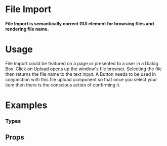
<Meta title="Elements|File Import" component={FileImport} />

# File Import

#### File Import is semantically correct GUI element for browsing files and rendering file name.

<Preview withToolbar>
  <Story name="Standard">
     <FileImport />
  </Story>
</Preview>

# Usage

File Import could be featured on a page or presented to a user in a Dialog Box. Click on Upload opens up the window's file browser. Selecting the file then returns the file name to the text input. A Button needs to be used in conjunction with this file upload ocmponent so that once you select your item then there is the conscious action of confirming it.

# Examples

### Types

<Preview>
  <Story name="Types">
   <CardGrid columns="1">
       <FileImport />
      </CardGrid>
  </Story>
</Preview>


## Props

<Props of={FileImport} />